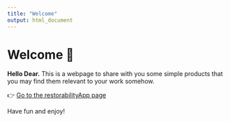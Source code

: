 ```yaml
---
title: "Welcome"
output: html_document
---
```


# Welcome 🎉

**Hello Dear.**
This is a webpage to share with you some simple products that you may find them relevant to your work somehow.

👉 [Go to the restorabilityApp page](restorabilityApp.html)

Have fun and enjoy!